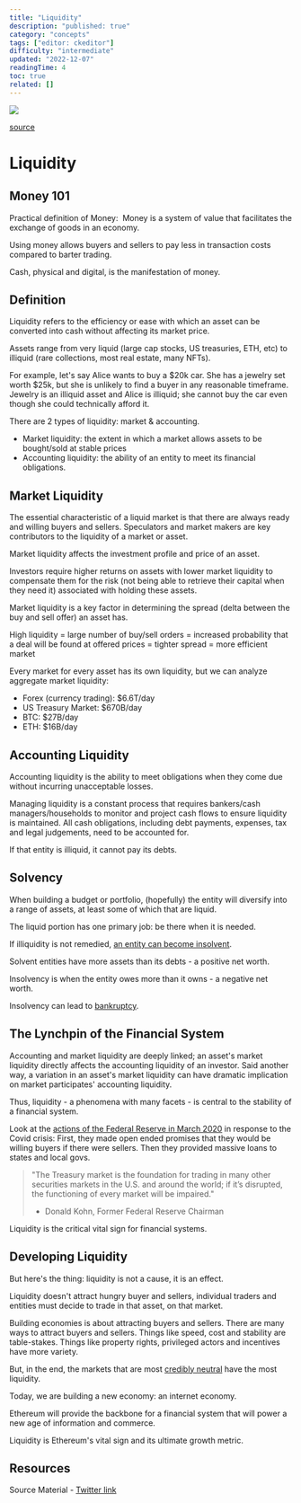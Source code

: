```yaml
---
title: "Liquidity"
description: "published: true"
category: "concepts"
tags: ["editor: ckeditor"]
difficulty: "intermediate"
updated: "2022-12-07"
readingTime: 4
toc: true
related: []
---
```


![](/images/liquidity-banner.jpg)

[source](https://www.codybeals.com/2015/12/my-second-year-pro-triathlon-budget/)

# Liquidity

## Money 101

Practical definition of Money:  Money is a system of value that facilitates the exchange of goods in an economy. 

Using money allows buyers and sellers to pay less in transaction costs compared to barter trading. 

Cash, physical and digital, is the manifestation of money. 

## Definition

Liquidity refers to the efficiency or ease with which an asset can be converted into cash without affecting its market price. 

Assets range from very liquid (large cap stocks, US treasuries, ETH, etc) to illiquid (rare collections, most real estate, many NFTs). 

For example, let's say Alice wants to buy a $20k car. She has a jewelry set worth $25k, but she is unlikely to find a buyer in any reasonable timeframe. Jewelry is an illiquid asset and Alice is illiquid; she cannot buy the car even though she could technically afford it. 

There are 2 types of liquidity: market & accounting. 

*   Market liquidity: the extent in which a market allows assets to be bought/sold at stable prices
*   Accounting liquidity: the ability of an entity to meet its financial obligations.

## Market Liquidity

The essential characteristic of a liquid market is that there are always ready and willing buyers and sellers. Speculators and market makers are key contributors to the liquidity of a market or asset. 

Market liquidity affects the investment profile and price of an asset. 

Investors require higher returns on assets with lower market liquidity to compensate them for the risk (not being able to retrieve their capital when they need it) associated with holding these assets. 

Market liquidity is a key factor in determining the spread (delta between the buy and sell offer) an asset has. 

High liquidity = large number of buy/sell orders = increased probability that a deal will be found at offered prices = tighter spread = more efficient market

Every market for every asset has its own liquidity, but we can analyze aggregate market liquidity: 

*   Forex (currency trading): $6.6T/day
*   US Treasury Market: $670B/day
*   BTC: $27B/day
*   ETH: $16B/day

## Accounting Liquidity

Accounting liquidity is the ability to meet obligations when they come due without incurring unacceptable losses. 

Managing liquidity is a constant process that requires bankers/cash managers/households to monitor and project cash flows to ensure liquidity is maintained. All cash obligations, including debt payments, expenses, tax and legal judgements, need to be accounted for. 

If that entity is illiquid, it cannot pay its debts. 

## Solvency

When building a budget or portfolio, (hopefully) the entity will diversify into a range of assets, at least some of which that are liquid. 

The liquid portion has one primary job: be there when it is needed. 

If illiquidity is not remedied, [an entity can become insolvent](https://en.wikipedia.org/wiki/Solvency).

Solvent entities have more assets than its debts - a positive net worth. 

Insolvency is when the entity owes more than it owns - a negative net worth. 

Insolvency can lead to [bankruptcy](https://en.wikipedia.org/wiki/Bankruptcy). 

## The Lynchpin of the Financial System

Accounting and market liquidity are deeply linked; an asset's market liquidity directly affects the accounting liquidity of an investor. Said another way, a variation in an asset's market liquidity can have dramatic implication on market participates' accounting liquidity.

Thus, liquidity - a phenomena with many facets - is central to the stability of a financial system. 

Look at the [actions of the Federal Reserve in March 2020](https://www.brookings.edu/research/fed-response-to-covid19/) in response to the Covid crisis: First, they made open ended promises that they would be willing buyers if there were sellers. Then they provided massive loans to states and local govs. 

> "The Treasury market is the foundation for trading in many other securities markets in the U.S. and around the world; if it’s disrupted, the functioning of every market will be impaired." 
> 
> *   Donald Kohn, Former Federal Reserve Chairman

Liquidity is the critical vital sign for financial systems. 

## Developing Liquidity

But here's the thing: liquidity is not a cause, it is an effect. 

Liquidity doesn't attract hungry buyer and sellers, individual traders and entities must decide to trade in that asset, on that market. 

Building economies is about attracting buyers and sellers. There are many ways to attract buyers and sellers. Things like speed, cost and stability are table-stakes. Things like property rights, privileged actors and incentives have more variety. 

But, in the end, the markets that are most [credibly neutral](/concepts/credible-neutrality) have the most liquidity. 

Today, we are building a new economy: an internet economy. 

Ethereum will provide the backbone for a financial system that will power a new age of information and commerce. 

Liquidity is Ethereum's vital sign and its ultimate growth metric.

## Resources

Source Material - [Twitter link](https://twitter.com/logarithmicrex/status/1562577628741046272)

